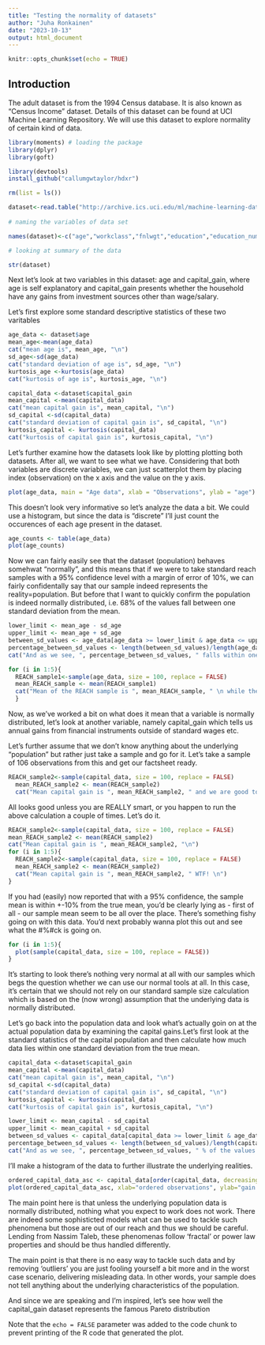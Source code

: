 ```yaml
---
title: "Testing the normality of datasets"
author: "Juha Ronkainen"
date: "2023-10-13"
output: html_document
---
```


```r
knitr::opts_chunk$set(echo = TRUE)
```

## Introduction

The adult dataset is from the 1994 Census database. It is also known as “Census Income” dataset. Details of this dataset can be found at UCI Machine Learning Repository. We will use this dataset to explore normality of certain kind of data.

```r

library(moments) # loading the package 
library(dplyr)
library(goft)

library(devtools)
install_github("callumgwtaylor/hdxr")

rm(list = ls())

dataset<-read.table("http://archive.ics.uci.edu/ml/machine-learning-databases/adult/adult.data",header=FALSE,sep=",",stringsAsFactors = FALSE,na.strings="NA")
 
# naming the variables of data set

names(dataset)<-c("age","workclass","fnlwgt","education","education_number","marital_status","occupation","relationship","race","sex","capital_gain","capital_loss","hours_per_week","native_country","class")

# looking at summary of the data

str(dataset)
```

Next let's look at two variables in this dataset: age and capital_gain, where age is self explanatory and capital_gain presents whether the household have any gains from investment sources other than wage/salary.

Let's first explore some standard descriptive statistics of these two varitables

```r
age_data <- dataset$age
mean_age<-mean(age_data)
cat("mean age is", mean_age, "\n")
sd_age<-sd(age_data)
cat("standard deviation of age is", sd_age, "\n")
kurtosis_age <-kurtosis(age_data)
cat("kurtosis of age is", kurtosis_age, "\n")

capital_data <-dataset$capital_gain
mean_capital <-mean(capital_data)
cat("mean capital gain is", mean_capital, "\n")
sd_capital <-sd(capital_data)
cat("standard deviation of capital gain is", sd_capital, "\n")
kurtosis_capital <- kurtosis(capital_data)
cat("kurtosis of capital gain is", kurtosis_capital, "\n")
```

Let's further examine how the datasets look like by plotting plotting both datasets. After all, we want to see what we have. Considering that both variables are discrete variables, we can just scatterplot them by placing index (observation) on the x axis and the value on the y axis. 

```r
plot(age_data, main = "Age data", xlab = "Observations", ylab = "age")
```
This doesn't look very informative so let's analyze the data a bit. We could use a histogram, but since the data is "discrete" I'll just count the occurences of each age present in the dataset. 

```r
age_counts <- table(age_data)
plot(age_counts)
```
Now we can fairly easily see that the dataset (population) behaves somehwat "normally", and this means that if we were to take standard reach samples with a 95% confidence level with a margin of error of 10%, we can fairly confidentally say that our sample indeed represents the reality=population. But before that I want to quickly confirm the population is indeed normally distributed, i.e. 68% of the values fall between one standard deviation from the mean. 

```r
lower_limit <- mean_age - sd_age
upper_limit <- mean_age + sd_age
between_sd_values <- age_data[age_data >= lower_limit & age_data <= upper_limit]
percentage_between_sd_values <- length(between_sd_values)/length(age_data)
cat("And as we see, ", percentage_between_sd_values, " falls within one standard deviation from the mean, meaning our dataset looks fairly normal indeed with a kurtosis of ", kurtosis_age, " meaning the dataseet doesn't have a fat tail as shouldn't be the case as anything above 3 for kurtosis shoudl make us worry.")

```


```r
for (i in 1:5){
  REACH_sample1<-sample(age_data, size = 100, replace = FALSE)
  mean_REACH_sample <- mean(REACH_sample1)
  cat("Mean of the REACH sample is ", mean_REACH_sample, " \n while the actual mean is   ", mean_age, "\n with a difference of ", mean_age - mean_REACH_sample, " which is     pretty good... as expected", "\n")
  }

```
Now, as we've worked a bit on what does it mean that a variable is normally distributed, let's look at another variable, namely capital_gain which tells us annual gains from financial instruments outside of standard wages etc. 

Let's further assume that we don't know anything about the underlying "population" but rather just take a sample and go for it. Let's take a sample of 106 observations from this and get our factsheet ready. 

```r
REACH_sample2<-sample(capital_data, size = 100, replace = FALSE)
  mean_REACH_sample2 <- mean(REACH_sample2)
  cat("Mean capital gain is ", mean_REACH_sample2, " and we are good to go.")

```
All looks good unless you are REALLY smart, or you happen to run the above calculation a couple of times. Let's do it. 

```r
REACH_sample2<-sample(capital_data, size = 100, replace = FALSE)
mean_REACH_sample2 <- mean(REACH_sample2)
cat("Mean capital gain is ", mean_REACH_sample2, "\n")
for (i in 1:5){
  REACH_sample2<-sample(capital_data, size = 100, replace = FALSE)
  mean_REACH_sample2 <- mean(REACH_sample2)
  cat("Mean capital gain is ", mean_REACH_sample2, " WTF! \n")
}

```
If you had (easily) now reported that with a 95% confidence, the sample mean is within +-10% from the true mean, you'd be clearly lying as - first of all - our sample mean seem to be all over the place. There's something fishy going on with this data. You'd next probably wanna plot this out and see what the #%#ck is going on. 

```r
for (i in 1:5){
  plot(sample(capital_data, size = 100, replace = FALSE))
}
```
It's starting to look there's nothing very normal at all with our samples which begs the question whether we can use our normal tools at all. In this case, it's certain that we should not rely on our standard sample size calculation which is based on the (now wrong) assumption that the underlying data is normally distributed. 

Let's go back into the population data and look what's actually goin on at the actual population data by examining the capital gains.Let's first look at the standard statistics of the capital population and then calculate how much data lies within one standard deviation from the true mean. 

```r
capital_data <-dataset$capital_gain
mean_capital <-mean(capital_data)
cat("mean capital gain is", mean_capital, "\n")
sd_capital <-sd(capital_data)
cat("standard deviation of capital gain is", sd_capital, "\n")
kurtosis_capital <- kurtosis(capital_data)
cat("kurtosis of capital gain is", kurtosis_capital, "\n")

lower_limit <- mean_capital - sd_capital
upper_limit <- mean_capital + sd_capital
between_sd_values <- capital_data[capital_data >= lower_limit & age_data <= upper_limit]
percentage_between_sd_values <- length(between_sd_values)/length(capital_data)
cat("And as we see, ", percentage_between_sd_values, " % of the values fall within one standard deviation from the mean, meaning our dataset is not normal which is further illustrated by the kurtosis ", kurtosis_capital, " indicating a fat tail, which should make us worry")


```
I'll make a histogram of the data to further illustrate the underlying realities. 

```r
ordered_capital_data_asc <- capital_data[order(capital_data, decreasing = FALSE)]
plot(ordered_capital_data_asc, xlab="ordered observations", ylab="gain in USD")
```
The main point here is that unless the underlying population data is normally distributed, nothing what you expect to work does not work. There are indeed some sophisticted models what can be used to tackle such phenomena but those are out of our reach and thus we should be careful. Lending from Nassim Taleb, these phenomenas follow 'fractal' or power law properties and should be thus handled differently. 

The main point is that there is no easy way to tackle such data and by removing 'outliers' you are just fooling yourself a bit more and in the worst case scenario, delivering misleading data. In other words, your sample does not tell anything about the underlying characteristics of the population. 

And since we are speaking and I'm inspired, let's see how well the capital_gain dataset represents the famous Pareto distribution



Note that the `echo = FALSE` parameter was added to the code chunk to prevent printing of the R code that generated the plot.
